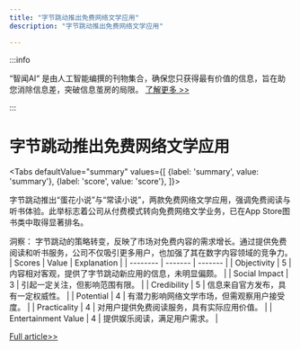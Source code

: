 ```yaml
---
title: "字节跳动推出免费网络文学应用"
description: "字节跳动推出免费网络文学应用"

---
```



:::info

“智闻AI“ 是由人工智能编撰的刊物集合，确保您只获得最有价值的信息，旨在助您消除信息差，突破信息茧房的局限。  [了解更多 >>](/)

:::

# 字节跳动推出免费网络文学应用


<Tabs
	defaultValue="summary"
	values={[
	{label: 'summary', value: 'summary'},
	{label: 'score', value: 'score'},
]}>
<TabItem value="summary">


字节跳动推出“蛋花小说”与“常读小说”，两款免费网络文学应用，强调免费阅读与听书体验。此举标志着公司从付费模式转向免费网络文学业务，已在App Store图书类中取得显著排名。

洞察：
字节跳动的策略转变，反映了市场对免费内容的需求增长。通过提供免费阅读和听书服务，公司不仅吸引更多用户，也加强了其在数字内容领域的竞争力。
</TabItem>
<TabItem value="score">
	| Scores     | Value   | Explanation |
	| -------- | ------- | ------- |
	| Objectivity  | 5    | 内容相对客观，提供了字节跳动新应用的信息，未明显偏颇。    |
	| Social Impact | 3     | 引起一定关注，但影响范围有限。    |
	| Credibility    | 5    | 信息来自官方发布，具有一定权威性。    |
	| Potential    | 4    | 有潜力影响网络文学市场，但需观察用户接受度。    |
	| Practicality    | 4    | 对用户提供免费阅读服务，具有实际应用价值。    |
	| Entertainment Value    | 4    | 提供娱乐阅读，满足用户需求。    |
</TabItem>
</Tabs>

[Full article>>](https://readhub.cn/topic/8akoVhtXmXQ)
